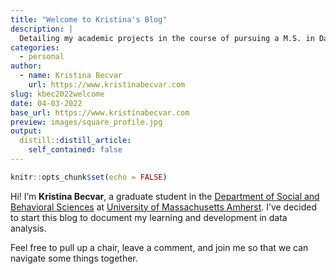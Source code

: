 ```yaml
---
title: "Welcome to Kristina's Blog"
description: |
  Detailing my academic projects in the course of pursuing a M.S. in Data Science and Computation for Social Sciences at UMass Amherst
categories:
  - personal
author:
  - name: Kristina Becvar
    url: https://www.kristinabecvar.com
slug: kbec2022welcome
date: 04-03-2022
base_url: https://www.kristinabecvar.com
preview: images/square_profile.jpg
output:
  distill::distill_article:
    self_contained: false
---
```


```r
knitr::opts_chunk$set(echo = FALSE)
```

Hi! I’m **Kristina Becvar**, a graduate student in the [Department of
Social and Behavioral Sciences](https://www.umass.edu/sbs/){target="_blank"} at [University of Massachusetts Amherst](https://www.umass.edu/){target="_blank"}. I’ve decided to start this blog to document my learning and development in data analysis.

Feel free to pull up a chair, leave a comment, and join me so that we can navigate some things together.
 

 